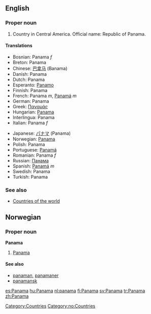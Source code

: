 ==English==

===Proper noun===
# Country in Central America. Official name: Republic of Panama.

====Translations====
{{top}}
*Bosnian: Panama ''f''
*Breton: Panama
*Chinese: [[巴拿马]] (Banama)
*Danish: Panama
*Dutch: Panama
*Esperanto: [[Panamo]]
*Finnish: Panama
*French: Panama ''m'', [[Panamá]] ''m''
*German: Panama
*Greek: [[Παναμάς]]
*Hungarian: [[Panama]]
*Interlingua: Panama
*Italian: Panama ''f''
{{mid}}
*Japanese: [[パナマ]] (Panama)
*Norwegian: [[#Norwegian|Panama]]
*Polish: Panama
*Portuguese: [[Panamá]]
*Romanian: Panama ''f''
*Russian: [[Панама]]
*Spanish: [[Panamá]] ''m''
*Swedish: Panama
*Turkish: Panama
{{bottom}}

===See also===
*[[Countries of the world]]

[[Category:Countries]]

==Norwegian==
===Proper noun===
[[Category:no:Countries]]
'''Panama'''
#[[#English|Panama]]
====See also====
*[[panaman]], [[panamaner]]
*[[panamansk]]
[[es:Panama]]
[[hu:Panama]]
[[nl:panama]]
[[fi:Panama]]
[[sv:Panama]]
[[tr:Panama]]
[[zh:Panama]]